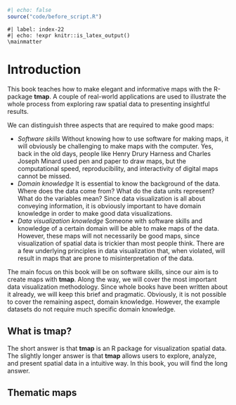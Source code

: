 ```r
#| echo: false
source("code/before_script.R")
```

```asis
#| label: index-22
#| echo: !expr knitr::is_latex_output()
\mainmatter
```

# Introduction {#intro}

This book teaches how to make elegant and informative maps with the R-package **tmap**.
A couple of real-world applications are used to illustrate the whole process from exploring raw spatial data to presenting insightful results.

We can distinguish three aspects that are required to make good maps:

* *Software skills* Without knowing how to use software for making maps, it will obviously be challenging to make maps with the computer.
Yes, back in the old days, people like Henry Drury Harness and Charles Joseph Minard used pen and paper to draw maps, but the computational speed, reproducibility, and interactivity of digital maps cannot be missed.
* *Domain knowledge* It is essential to know the background of the data. 
Where does the data come from? 
What do the data units represent? 
What do the variables mean? 
Since data visualization is all about conveying information, it is obviously important to have domain knowledge in order to make good data visualizations.
* *Data visualization knowledge* Someone with software skills and knowledge of a certain domain will be able to make maps of the data.
However, these maps will not necessarily be good maps, since visualization of spatial data is trickier than most people think. 
There are a few underlying principles in data visualization that, when violated, will result in maps that are prone to misinterpretation of the data.

The main focus on this book will be on software skills, since our aim is to create maps with **tmap**. 
Along the way, we will cover the most important data visualization methodology. 
Since whole books have been written about it already, we will keep this brief and pragmatic. 
Obviously, it is not possible to cover the remaining aspect, domain knowledge.
However, the example datasets do not require much specific domain knowledge.


## What is **tmap**?

The short answer is that **tmap** is an R package for visualization spatial data. 
The slightly longer answer is that **tmap** allows users to explore, analyze, and present spatial data in a intuitive way. 
In this book, you will find the long answer.

## Thematic maps
